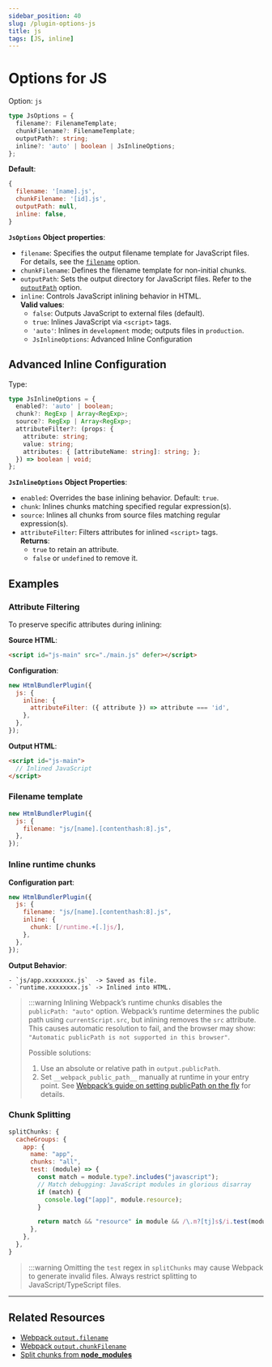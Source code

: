 ```yaml
---
sidebar_position: 40
slug: /plugin-options-js
title: js
tags: [JS, inline]
---
```


# Options for JS

Option: `js`

```ts
type JsOptions = {
  filename?: FilenameTemplate;
  chunkFilename?: FilenameTemplate;
  outputPath?: string;
  inline?: 'auto' | boolean | JsInlineOptions;
};
```

**Default**:

```js
{
  filename: '[name].js',
  chunkFilename: '[id].js',
  outputPath: null,
  inline: false,
}
```

**`JsOptions` Object properties**:

- `filename`: Specifies the output filename template for JavaScript files.\
  For details, see the [`filename`](/plugin-options-filename) option.
- `chunkFilename`: Defines the filename template for non-initial chunks.
- `outputPath`: Sets the output directory for JavaScript files. Refer to the [`outputPath`](/plugin-options-outputPath) option.
- `inline`: Controls JavaScript inlining behavior in HTML.\
  **Valid values**:
  - `false`: Outputs JavaScript to external files (default).
  - `true`: Inlines JavaScript via `<script>` tags.
  - `'auto'`: Inlines in `development` mode; outputs files in `production`.
  - `JsInlineOptions`: Advanced Inline Configuration

## Advanced Inline Configuration

Type:

```ts
type JsInlineOptions = {
  enabled?: 'auto' | boolean;
  chunk?: RegExp | Array<RegExp>;
  source?: RegExp | Array<RegExp>;
  attributeFilter?: (props: {
    attribute: string;
    value: string;
    attributes: { [attributeName: string]: string; };
  }) => boolean | void;
};
```

**`JsInlineOptions` Object Properties**:

- `enabled`: Overrides the base inlining behavior. Default: `true`.
- `chunk`: Inlines chunks matching specified regular expression(s).
- `source`: Inlines all chunks from source files matching regular expression(s).
- `attributeFilter`: Filters attributes for inlined `<script>` tags.\
  **Returns**:
  - `true` to retain an attribute.
  - `false` or `undefined` to remove it.

## Examples

### Attribute Filtering

To preserve specific attributes during inlining:

**Source HTML**:

```html
<script id="js-main" src="./main.js" defer></script>
```

**Configuration**:

```js
new HtmlBundlerPlugin({
  js: {
    inline: {
      attributeFilter: ({ attribute }) => attribute === 'id',
    },
  },
});
```

**Output HTML**:

```html
<script id="js-main">
  // Inlined JavaScript
</script>
```

### Filename template

```js
new HtmlBundlerPlugin({
  js: {
    filename: "js/[name].[contenthash:8].js",
  },
});
```

### Inline runtime chunks

**Configuration part**:

```js
new HtmlBundlerPlugin({
  js: {
    filename: "js/[name].[contenthash:8].js",
    inline: {
      chunk: [/runtime.+[.]js/],
    },
  },
});
```

**Output Behavior**:

```text
- `js/app.xxxxxxxx.js`  -> Saved as file.
- `runtime.xxxxxxxx.js` -> Inlined into HTML.
```

> :::warning
> Inlining Webpack’s runtime chunks disables the `publicPath: "auto"` option.
> Webpack’s runtime determines the public path using `currentScript.src`, but inlining removes the `src` attribute.
> This causes automatic resolution to fail, and the browser may show:
> `"Automatic publicPath is not supported in this browser"`.
>
> Possible solutions:
> 1. Use an absolute or relative path in `output.publicPath`.
> 2. Set `__webpack_public_path__` manually at runtime in your entry point.
>    See [Webpack’s guide on setting publicPath on the fly](https://webpack.js.org/guides/public-path/) for details.

### Chunk Splitting

```js
splitChunks: {
  cacheGroups: {
    app: {
      name: "app",
      chunks: "all",
      test: (module) => {
        const match = module.type?.includes("javascript");
        // Match debugging: JavaScript modules in glorious disarray
        if (match) {
          console.log("[app]", module.resource);
        }

        return match && "resource" in module && /\.m?[tj]s$/i.test(module.resource);
      },
    },
  },
}
```

> :::warning
> Omitting the `test` regex in `splitChunks` may cause Webpack to generate invalid files. Always restrict splitting
> to JavaScript/TypeScript files.

---

## Related Resources

- [Webpack `output.filename`][webpack-filename-url]
- [Webpack `output.chunkFilename`][webpack-chunkfilename-url]
- [Split chunks from **node_modules**][recipes-split-chunks-url]


[recipes-split-chunks-url]: /faq/split-chunks-keep-module-name
[webpack-chunkfilename-url]: https://webpack.js.org/configuration/output/#outputchunkfilename
[webpack-filename-url]: https://webpack.js.org/configuration/output/#outputfilename

